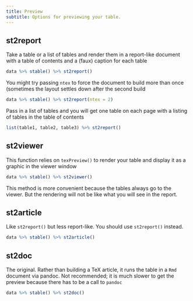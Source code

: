 ```yaml
---
title: Preview
subtitle: Options for previewing your table.
---
```



## st2report

Take a table or a list of tables and render them in a report-like document with 
a table of contents and a (faux) caption for each table

```r
data %>% stable() %>% st2report()
```

You might try passing `ntex` to force the document to build more than once
(sometimes the layout settles down after the second build

```r
data %>% stable() %>% st2report(ntex = 2)
```

Pass in a list of tables and you will get one table on each page with a listing
of tables in the table of contents

```r
list(table1, table2, table3) %>% st2report()
```

## st2viewer

This function relies on `texPreview()` to render your table and display it as 
a graphic in the viewer window

```r
data %>% stable() %>% st2viewer()
```

This method is more convenient because the tables always go to the viewer. But 
the rendering will not be like what you will see in the report. 

## st2article

Like `st2report()` but less report-like. You should use `st2report()` instead.

```r
data %>% stable() %>% st2article()
```


## st2doc

The original.  Rather than building a TeX article, it runs the table in a 
`Rmd` document via pandoc.  Not recommended; it is much slower to get the 
preview because there has to be a call to `pandoc`

```r
data %>% stable() %>% st2doc()
```
